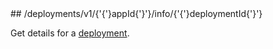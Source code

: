 
<MethodPill method="get" />
## /deployments/v1/{'{'}appId{'}'}/info/{'{'}deploymentId{'}'}

Get details for a [deployment](https://hathora.dev/docs/concepts/hathora-entities#deployment).
